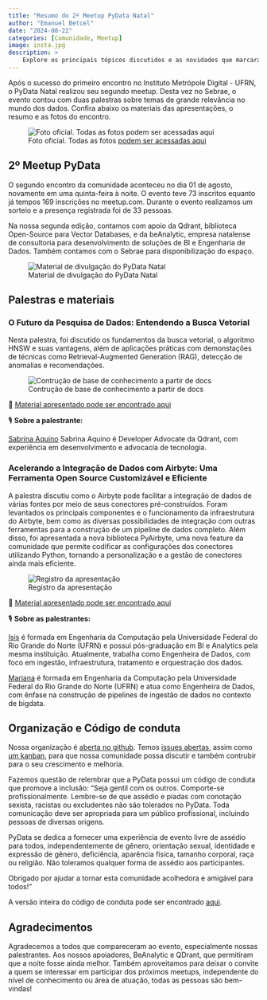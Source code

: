 ```yaml
---
title: "Resumo do 2º Meetup PyData Natal"
author: "Emanuel Betcel"
date: "2024-08-22"
categories: [Comunidade, Meetup]
image: insta.jpg
description: >
    Explore os principais tópicos discutidos e as novidades que marcaram o segundo encontro da comunidade PyData Natal.
---
```


Após o sucesso do primeiro encontro no Instituto Metrópole Digital - UFRN, o PyData Natal realizou seu segundo meetup.
Desta vez no Sebrae, o evento contou com duas palestras sobre temas de grande relevância no mundo dos dados.
Confira abaixo os materiais das apresentações, o resumo e as fotos do encontro.

![Foto oficial. Todas as fotos [podem ser acessadas aqui](https://drive.google.com/drive/folders/1nlY1PkWPIpRUmhcWtNrY3d1OYhqyvdPO)](foto_oficial.jpg)

## 2º Meetup PyData

O segundo encontro da comunidade aconteceu no dia 01 de agosto, novamente em uma quinta-feira 
à noite. O evento teve 73 inscritos equanto já tempos 169 inscrições no meetup.com. Durante o evento realizamos um sorteio 
e a presença registrada foi de 33 pessoas.

Na nossa segunda edição, contamos com apoio da Qdrant, biblioteca Open-Source para Vector Databases, e da beAnalytic, empresa natalense de consultoria para desenvolvimento de soluções de BI e Engenharia de Dados.
Também contamos com o Sebrae para disponibilização do espaço.

![Material de divulgação do PyData Natal](adesivos.jpg)

## Palestras e materiais

### O Futuro da Pesquisa de Dados: Entendendo a Busca Vetorial

Nesta palestra, foi discutido os fundamentos da busca vetorial, o algoritmo HNSW e suas vantagens, 
além de aplicações práticas com demonstações de técnicas
como Retrieval-Augmented Generation (RAG), detecção de anomalias e recomendações.

![Contrução de base de conhecimento a partir de docs](qdrant.jpg)

🔗 [Material apresentado pode ser encontrado aqui](https://docs.google.com/presentation/d/1rrO0vEgPONENjW5SYyoB_7MjfC_QIuVvoqEgujfC02M/edit#slide=id.p1)

🎙️ **Sobre a palestrante:**

[Sabrina Aquino](https://docs.google.com/presentation/d/1mbv-uyh7beTA_FgXlhb46hSgFkQeP-Wi/edit?usp=sharing&ouid=105025288153890058731&rtpof=true&sd=true) Sabrina Aquino é 
Developer Advocate da Qdrant, com experiência em desenvolvimento e advocacia de tecnologia.

### Acelerando a Integração de Dados com Airbyte: Uma Ferramenta Open Source Customizável e Eficiente

A palestra discutiu como o Airbyte pode facilitar a integração de dados de várias 
fontes por meio de seus conectores pré-construídos. Foram levantados os principais componentes e o funcionamento da infraestrutura do Airbyte, bem como 
as diversas possibilidades de integração com outras ferramentas para a construção de um pipeline de dados completo. 
Além disso, foi apresentada a nova biblioteca PyAirbyte, uma nova feature da comunidade que permite codificar as configurações dos conectores utilizando Python, tornando a 
personalização e a gestão de conectores ainda mais eficiente.

![Registro da apresentação](apresentacao_airbyte.jpg)

🔗 [Material apresentado pode ser encontrado aqui](https://drive.google.com/file/d/14Gq04vRhVYMkdt1tEyMOpJxpbkpzNVcp/view?usp=sharing)

🎙️ **Sobre as palestrantes:**

[Isis](https://www.linkedin.com/in/isisgo/) é formada em Engenharia da Computação pela Universidade Federal do 
Rio Grande do Norte (UFRN) e possui pós-graduação em BI e Analytics pela mesma instituição. 
Atualmente, trabalha como Engenheira de Dados, com foco em ingestão, infraestrutura, 
tratamento e orquestração dos dados.

[Mariana](https://www.linkedin.com/in/mariana-cesario-queiroz/) é formada em Engenharia da Computação pela Universidade Federal do 
Rio Grande do Norte (UFRN) e atua como Engenheira de Dados, com ênfase na construção de pipelines de 
ingestão de dados no contexto de bigdata.

## Organização e Código de conduta

Nossa organização é [aberta no github](https://github.com/PyData-Natal). 
Temos [issues abertas](https://github.com/PyData-Natal/organizacao), assim como [um kanban](https://github.com/orgs/PyData-Natal/projects/1), para que nossa comunidade possa discutir e também
contrubir para o seu crescimento e melhoria.

Fazemos questão de relembrar que a PyData possui um código de conduta que promove a inclusão:
"Seja gentil com os outros. Comporte-se profissionalmente. Lembre-se de que assédio e piadas com conotação sexista, racistas ou excludentes não são tolerados no PyData.
Toda comunicação deve ser apropriada para um público profissional, incluindo pessoas de diversas origens.

PyData se dedica a fornecer uma experiência de evento livre de assédio para todos, independentemente de gênero, orientação sexual, identidade e expressão de gênero, deficiência, aparência física, tamanho corporal, raça ou religião. Não toleramos qualquer forma de assédio aos participantes.

Obrigado por ajudar a tornar esta comunidade acolhedora e amigável para todos!"

A versão inteira do código de conduta pode ser encontrado [aqui](https://pydata.org/code-of-conduct/).

## Agradecimentos

Agradecemos a todos que compareceram ao evento, especialmente nossas palestrantes. Aos nossos apoiadores, BeAnalytic e QDrant, que permitiram que a noite fosse ainda melhor.  Também aproveitamos para deixar o convite 
a quem se interessar em participar dos próximos meetups, independente do nível de conhecimento ou área de atuação, todas as pessoas são bem-vindas!

